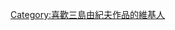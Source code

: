 {{Userbox
  |border-c = #000000
  |border-s = 1
  |id-c     = #FFFFFF
  |id-s     = 
  |id-fc    = #ffffff
  |info-c   = #ffffff
  |info-s   = 10
  |info-fc  = #000000
  |id       = [[File:金阁寺.jpg|60px]]
  |info     = 這個用戶喜歡'''[[三島由紀夫]]'''的作品。
}}

[[Category:喜歡三島由紀夫作品的維基人]]